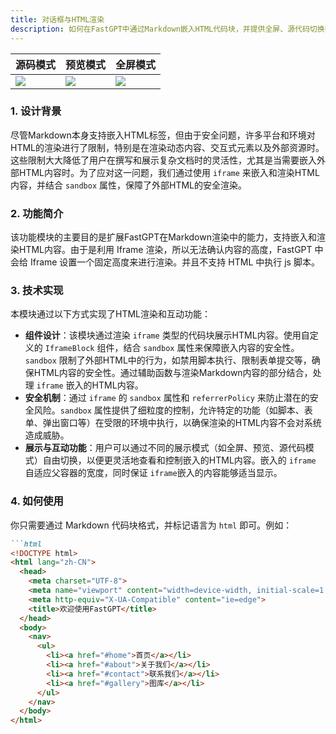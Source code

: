 ```yaml
---
title: 对话框与HTML渲染
description: 如何在FastGPT中通过Markdown嵌入HTML代码块，并提供全屏、源代码切换等交互功能
---
```


| 源码模式 | 预览模式 | 全屏模式 |
| --- | --- | --- |
| ![](/imgs/htmlRendering1.png) | ![](/imgs/htmlRendering2.png) | ![](/imgs/htmlRendering3.png) |


### 1. **设计背景**

  尽管Markdown本身支持嵌入HTML标签，但由于安全问题，许多平台和环境对HTML的渲染进行了限制，特别是在渲染动态内容、交互式元素以及外部资源时。这些限制大大降低了用户在撰写和展示复杂文档时的灵活性，尤其是当需要嵌入外部HTML内容时。为了应对这一问题，我们通过使用 `iframe` 来嵌入和渲染HTML内容，并结合 `sandbox` 属性，保障了外部HTML的安全渲染。

### 2. 功能简介

  该功能模块的主要目的是扩展FastGPT在Markdown渲染中的能力，支持嵌入和渲染HTML内容。由于是利用 Iframe 渲染，所以无法确认内容的高度，FastGPT 中会给 Iframe 设置一个固定高度来进行渲染。并且不支持 HTML 中执行 js 脚本。

### 3. 技术实现

  本模块通过以下方式实现了HTML渲染和互动功能：

  - **组件设计**：该模块通过渲染 `iframe` 类型的代码块展示HTML内容。使用自定义的 `IframeBlock` 组件，结合 `sandbox` 属性来保障嵌入内容的安全性。`sandbox` 限制了外部HTML中的行为，如禁用脚本执行、限制表单提交等，确保HTML内容的安全性。通过辅助函数与渲染Markdown内容的部分结合，处理 `iframe` 嵌入的HTML内容。
  - **安全机制**：通过 `iframe` 的 `sandbox` 属性和 `referrerPolicy` 来防止潜在的安全风险。`sandbox` 属性提供了细粒度的控制，允许特定的功能（如脚本、表单、弹出窗口等）在受限的环境中执行，以确保渲染的HTML内容不会对系统造成威胁。
  - **展示与互动功能**：用户可以通过不同的展示模式（如全屏、预览、源代码模式）自由切换，以便更灵活地查看和控制嵌入的HTML内容。嵌入的 `iframe` 自适应父容器的宽度，同时保证 `iframe`嵌入的内容能够适当显示。

### 4. 如何使用

你只需要通过 Markdown 代码块格式，并标记语言为 `html` 即可。例如：

```md
```html
<!DOCTYPE html>
<html lang="zh-CN">
  <head>
    <meta charset="UTF-8">
    <meta name="viewport" content="width=device-width, initial-scale=1.0">
    <meta http-equiv="X-UA-Compatible" content="ie=edge">
    <title>欢迎使用FastGPT</title>
  </head>
  <body>
    <nav>
      <ul>
        <li><a href="#home">首页</a></li>
        <li><a href="#about">关于我们</a></li>
        <li><a href="#contact">联系我们</a></li>
        <li><a href="#gallery">图库</a></li>
      </ul>
    </nav>
  </body>
</html>

```
